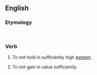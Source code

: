 ==English==

===Etymology===
{{prefix|under|appreciate}}.

===Verb===
{{en-verb|underappreciat|es}}
# {{context|transitive}} To not hold in sufficiently high [[esteem]].
# {{context|intransitive}} To not gain in value sufficiently.